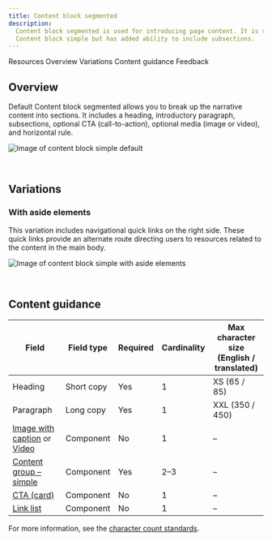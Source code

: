 ```yaml
---
title: Content block segmented
description:
  Content block segmented is used for introducing page content. It is similar to
  Content block simple but has added ability to include subsections.
---
```



<ComponentDescription name="Content block segmented" type="layout" />

<AnchorLinks>

<AnchorLink>Resources</AnchorLink>
<AnchorLink>Overview</AnchorLink>
<AnchorLink>Variations</AnchorLink>
<AnchorLink>Content guidance</AnchorLink>
<AnchorLink>Feedback</AnchorLink>

</AnchorLinks>

<ResourceLinks name="Content block segmented" type="layout" />

## Overview

Default Content block segmented allows you to break up the narrative content
into sections. It includes a heading, introductory paragraph, subsections,
optional CTA (call-to-action), optional media (image or video), and horizontal
rule.

![Image of content block simple default](../../images/pattern/content-block-segmented/content-block-segmented.jpg)

<br />

## Variations

### With aside elements

This variation includes navigational quick links on the right side. These quick
links provide an alternate route directing users to resources related to the
content in the main body.

![Image of content block simple with aside elements](../../images/pattern/content-block-segmented/content-block-segmented-with-aside-elements.jpg)

<br />

## Content guidance

| Field                                                                                                                                                      | Field type | Required | Cardinality | Max character size <br/>(English / translated) |
| ---------------------------------------------------------------------------------------------------------------------------------------------------------- | ---------- | -------- | ----------- | ---------------------------------------------- |
| Heading                                                                                                                                                    | Short copy | Yes      | 1           | XS (65 / 85)                                   |
| Paragraph                                                                                                                                                  | Long copy  | Yes      | 1           | XXL (350 / 450)                                |
| [Image with caption](https://www.ibm.com/standards/carbon/components/image-with-caption) or [Video](https://www.ibm.com/standards/carbon/components/video) | Component  | No       | 1           | –                                              |
| [Content group – simple](https://www.ibm.com/standards/carbon/components/content-group-simple)                                                             | Component  | Yes      | 2–3         | –                                              |
| [CTA (card)](https://www.ibm.com/standards/carbon/components/cta/#card)                                                                                    | Component  | No       | 1           | –                                              |
| [Link list](https://www.ibm.com/standards/carbon/components/link-list)                                                                                     | Component  | No       | 1           | –                                              |

For more information, see the [character count standards](https://github.com/carbon-design-system/carbon-for-ibm-dotcom-website/wiki/Character-count-standards).


<ComponentFooter name="Content block segmented" type="layout" />
